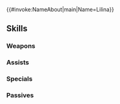 {{#invoke:NameAbout|main|Name=Lilina}}{{HeroPage Tabs}}
{{Hero Infobox
|Name=Lilina
|Title=Delightful Noble
|WeaponType=Red Tome
|Origin=Fire Emblem: The Binding Blade
|Gender=Female
|MoveType=Infantry
|actorEN=Julie Kliewer
|actorJP=小澤亜李
|artist=BUNBUN
|releaseDate=February 2, 2017
|poolDate=February 2, 2017
|randomStartTime=2017-02-02T07:00:00Z
|poolRarities=3,4
|TagID=リリーナ
|InternalID=73
|Properties=demoted_240,resplendent,muspell
|cv1=5
|cv2=200100
|description=A noble of Ostia with a natural gift for magic. Roy's friend since childhood. Appears in Fire Emblem: The Binding Blade.
|resplendentArtist=山田孝太郎
|resplendentStartTime=2021-04-25T07:00:00Z
|resplendentEndTime=2021-05-10T06:59:59Z
|GrowthModifier=None
}}
{{Stats Page
|Lv1HP=16|Lv1ATK=9|Lv1SPD=6|Lv1DEF=4|Lv1RES=9
|GRHP=45|GRATK=65|GRSPD=45|GRDEF=35|GRRES=50
}}
==Skills==
===Weapons===
{{Weapons Table
|weapon1=Fire
|weapon1Default=1
|weapon1Unlock=1
|weapon2=Elfire
|weapon2Default=3
|weapon2Unlock=2
|weapon3=Bolganone
|weapon3Default=4
|weapon3Unlock=3
|weapon4=Bolganone+
|weapon4Default=5
|weapon4Unlock=5
|weapon5=Forblaze
|weapon5Unlock=5
}}
===Assists===
{{Assists Table}}
===Specials===
{{Specials Table
|special1=Rising Flame
|special1Default=4
|special1Unlock=3
|special2=Growing Flame
|special2Unlock=4
}}
===Passives===
{{Passives Table
|passiveA1=Attack +1
|passiveA2=Attack +2
|passiveA3=Attack +3
|passiveA1Unlock=3
|passiveA2Unlock=4
|passiveA3Unlock=5
|passiveC1=Spur Atk 1
|passiveC2=Spur Atk 2
|passiveC3=Spur Atk 3
|passiveC1Unlock=1
|passiveC2Unlock=2
|passiveC3Unlock=4
}}
{{Heroes Navbox}}